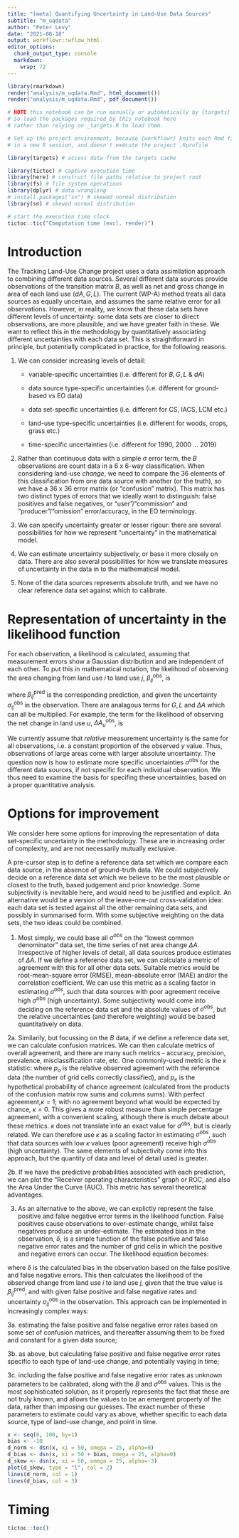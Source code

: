 ```yaml
---
title: "[meta] Quantifying Uncertainty in Land-Use Data Sources"
subtitle: "m_uqdata"
author: "Peter Levy"
date: "2021-08-18"
output: workflowr::wflow_html
editor_options:
  chunk_output_type: console
  markdown: 
    wrap: 72
---
```


```r
library(rmarkdown)
render("analysis/m_uqdata.Rmd", html_document())
render("analysis/m_uqdata.Rmd", pdf_document())
```

```r
# NOTE this notebook can be run manually or automatically by {targets}
# So load the packages required by this notebook here
# rather than relying on _targets.R to load them.

# Set up the project environment, because {workflowr} knits each Rmd file 
# in a new R session, and doesn't execute the project .Rprofile

library(targets) # access data from the targets cache

library(tictoc) # capture execution time
library(here) # construct file paths relative to project root
library(fs) # file system operations
library(dplyr) # data wrangling
# install.packages("sn") # skewed normal distribution
library(sn) # skewed normal distribution

# start the execution time clock
tictoc::tic("Computation time (excl. render)")
```

# Introduction

The Tracking Land-Use Change project uses a data assimilation approach to combining different data sources. Several different data sources provide observations of the transition matrix $B$, as well as net and gross change in area of each land use ($dA, G, L$). The current (WP-A) method treats all data sources as equally uncertain, and assumes the same relative error for all observations. However, in reality, we know that these data sets have different levels of uncertainty: some data sets are closer to direct observations, are more plausible, and we have greater faith in these.  We want to reflect this in the methodology by quantitatively associating different uncertainties with each data set. This is straightforward in principle, but potentially complicated in practice, for the following reasons.

1. We can consider increasing levels of detail:

    -   variable-specific uncertainties (i.e. different for $B, G, L$ & $dA$)

    -   data source type-specific uncertainties (i.e. different for ground-based vs EO data)

    -   data set-specific uncertainties (i.e. different for CS, IACS, LCM etc.)

    -   land-use type-specific uncertainties (i.e. different for woods, crops, grass etc.)

    -   time-specific uncertainties (i.e. different for 1990, 2000 ... 2019)

2. Rather than continuous data with a simple $\sigma$ error term, the $B$ observations are count data in a 6 x 6-way classification. When considering land-use *change*, we need to compare the 36 elements of this classification from one data source with another (or the truth), so we have a 36 x 36 error matrix (or "confusion" matrix). This matrix has two distinct types of errors that we ideally want to distinguish: false positives and false negatives, or "user"/"commission" and "producer"/"omission" error/accuracy, in the EO terminology.

3. We can specify uncertainty greater or lesser rigour: there are several possibilities for how we represent "uncertainty" in the mathematical model. 
4. We can estimate uncertainty subjectively, or base it more closely on data. There are also several possibilities for how we translate measures of uncertainty in the data in to the mathematical model.
5. None of the data sources represents absolute truth, and we have no clear reference data set against which to calibrate.

# Representation of uncertainty in the likelihood function
For each observation, a likelihood is calculated, assuming that measurement errors show a Gaussian distribution and are independent of each other.
To put this in mathematical notation, the likelihood of observing the area changing from land use $i$ to land use $j$, $\beta_{ij}^{\mathrm{obs}}$, is

\begin{equation} \label{eq:likBeta}
 \mathcal{L} = \frac{1}{\sigma_{ij}^\mathrm{obs} \sqrt{2\pi}} \mathrm{exp}(-(\beta_{ij}^{\mathrm{obs}} - \beta_{ij}^{\mathrm{pred}})^2/2 {\sigma_{ij}^\mathrm{obs}}^2)
\end{equation}

where $\beta_{ij}^{\mathrm{pred}}$ is the corresponding prediction, and given the uncertainty $\sigma_{ij}^\mathrm{obs}$ in the observation. There are analagous terms for $G, L$ and $\Delta A$ which can all be multiplied. For example, the term for the likelihood of observing the net change in land use $u$, $\Delta A_{u}^{\mathrm{obs}}$, is
 
\begin{equation} \label{eq:likNet}
 \mathcal{L} = \frac{1}{\sigma_{u}^\mathrm{obs} \sqrt{2\pi}} \mathrm{exp}(-(\Delta A_{u}^{\mathrm{obs}} - \Delta A_{u}^{\mathrm{pred}})^2/2 {\sigma_{u}^\mathrm{obs}}^2)
\end{equation}
 

We currently assume that *relative* measurement uncertainty is the same for all observations, i.e. a constant proportion of the observed $y$ value. Thus, observations of large areas come with larger absolute uncertainty. The question now is how to estimate more specific uncertainties $\sigma^\mathrm{obs}$ for the different data sources, if not specific for each individual observation.
We thus need to examine the basis for specifing these uncertainties, based on a proper quantitative analysis.

# Options for improvement
We consider here some options for improving the representation of data set-specific uncertainty in the methodology. These are in increasing order of complexity, and are not necessarily mutually exclusive.

A pre-cursor step is to define a reference data set which we compare each data source, in the absence of ground-truth data.
We could subjectively decide on a reference data set which we believe to be the most plausible or closest to the truth, based judgement and prior knowledge. Some subjectivity is inevitable here, and would need to be justified and explicit.
An alternative would be a version of the leave-one-out cross-validation idea: each data set is tested against all the other remaining data sets, and possibly in summarised form. With some subjective weighting on the data sets, the two ideas could be combined.

1. Most simply, we could base all $\sigma^\mathrm{obs}$ on the "lowest common denominator" data set, the time series of net area change $\Delta A$.
Irrespective of higher levels of detail, all data sources produce estimates of $\Delta A$.
If we define a reference data set, we can calculate a metric of agreement with this for all other data sets. Suitable metrics would be root-mean-square error (RMSE), mean-absolute error (MAE) and/or the correlation coefficient.
We can use this metric as a scaling factor in estimating $\sigma^\mathrm{obs}$, such that data sources with poor agreement receive high $\sigma^\mathrm{obs}$ (high uncertainty). 
Some subjectivity would come into deciding on the reference data set and the absolute values of $\sigma^\mathrm{obs}$, but the relative uncertainties (and therefore weighting) would be based quantitatively on data.

2a. Similarily, but focussing on the $B$ data, if we define a reference data set, we can calculate confusion matrices. We can then calculate metrics of overall agreement, and there are many such metrics - accuracy, precision, prevalence, misclassification rate, etc.  One commonly-used metric is the $\kappa$ statistic:
\begin{equation} \label{eq:kappa}
\kappa = 1-{\frac {1-p_{o}}{1-p_{e}}}
\end{equation}
where $p_{o}$ is the relative observed agreement with the reference data (the number of grid cells correctly classified), and $p_{e}$ is the hypothetical probability of chance agreement (calculated from the products of the confusion matrix row sums and columns sums). With perfect agreement,$\kappa = 1$; with no agreement beyond what would be expected by chance, $\kappa = 0$. This gives a more robust measure than simple percentage agreement, with a convenient scaling, although there is much debate about these metrics.
$\kappa$ does not translate into an exact value for $\sigma^\mathrm{obs}$, but is clearly related. We can therefore use $\kappa$ as a scaling factor in estimating $\sigma^\mathrm{obs}$, such that data sources with low $\kappa$ values (poor agreement) receive high $\sigma^\mathrm{obs}$ (high uncertainty).
The same elements of subjectivity come into this approach, but the quantity of data and level of detail used is greater.

2b. If we have the predictive probabilities associated with each prediction, we can plot the "Receiver operating characteristics" graph or ROC, and also the Area Under the Curve (AUC).  This metric has several theoretical advantages.

3. As an alternative to the above, we can explictly represent the false positive and false negative error terms in the likelihood function. False positives cause observations to over-estimate change, whilst false negatives produce an under-estimate. The estimated bias in the observation, $\delta$, is a simple function of the false positive and false negative error rates and the number of grid cells in which the positive and negative errors can occur. The likelihood equation becomes:

\begin{equation} \label{eq:likBetaDelta}
 \mathcal{L} = \frac{1}{\sigma_{ij}^\mathrm{obs} \sqrt{2\pi}} \mathrm{exp}(-(\beta_{ij}^{\mathrm{obs}} - \beta_{ij}^{\mathrm{pred}} + \delta)^2/2 {\sigma_{ij}^\mathrm{obs}}^2)
\end{equation}

where $\delta$ is the calculated bias in the observation based on the false positive and false negative errors.
This then calculates the likelihood of the observed change from land use $i$ to land use $j$, given that the true value is $\beta_{ij}^{\mathrm{pred}}$, and with given false positive and false negative rates and uncertainty $\sigma_{ij}^\mathrm{obs}$ in the observation. This approach can be implemented in increasingly complex ways:

3a. estimating the false positive and false negative error rates based on some set of confusion matrices, and thereafter assuming them to be fixed and constant for a given data source;

3b. as above, but calculating false positive and false negative error rates specific to each type of land-use change, and potentially vaying in time;

3c. including the false positive and false negative error rates as unknown parameters to be calibrated, along with the $B$ and $\sigma^{\mathrm{obs}}$ values. This is the most sophisticated solution, as it properly represents the fact that these are not truly known, and allows the values to be an emergent property of the data, rather than imposing our guesses.  The exact number of these parameters to estimate could vary as above, whether specific to each data source, type of land-use change, and point in time.
    

```r
x <- seq(0, 100, by=1)
bias <- -10
d_norm <- dsn(x, xi = 50, omega = 25, alpha=0)
d_bias <- dsn(x, xi = 50 + bias, omega = 25, alpha=0)
d_skew <- dsn(x, xi = 50, omega = 25, alpha=-3)
plot(d_skew, type = "l", col = 2)
lines(d_norm, col = 1)
lines(d_bias, col = 3)
```


# Timing {.unnumbered}

```r
tictoc::toc()
```
